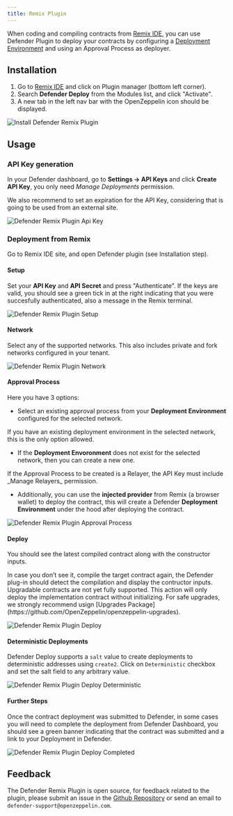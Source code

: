 ```yaml
---
title: Remix Plugin
---
```


When coding and compiling contracts from [Remix IDE](https://remix.ethereum.org/), you can use Defender Plugin to deploy your contracts by configuring a [Deployment Environment](module/deploy) and using an Approval Process as deployer.

## Installation

1. Go to [Remix IDE](https://remix.ethereum.org/) and click on Plugin manager (bottom left corner).
2. Search **Defender Deploy** from the Modules list, and click "Activate".
3. A new tab in the left nav bar with the OpenZeppelin icon should be displayed.

![Install Defender Remix Plugin](/defender/remix-plugin-install.png)

## Usage

### API Key generation
In your Defender dashboard, go to **Settings -> API Keys** and click **Create API Key**, you only need _Manage Deployments_ permission.

<Callout type='warn'>
We also recommend to set an expiration for the API Key, considering that is going to be used from an external site.
</Callout>

![Defender Remix Plugin Api Key](/defender/remix-plugin-api-key.png)

### Deployment from Remix

Go to Remix IDE site, and open Defender plugin (see Installation step).

#### Setup
Set your **API Key** and **API Secret** and press "Authenticate". If the keys are valid, you should see a green tick in at the right indicating that you were succesfully authenticated, also a message in the Remix terminal.

![Defender Remix Plugin Setup](/defender/remix-plugin-setup.png)

#### Network
Select any of the supported networks. This also includes private and fork networks configured in your tenant.

![Defender Remix Plugin Network](/defender/remix-plugin-network.png)

#### Approval Process
Here you have 3 options:

* Select an existing approval process from your **Deployment Environment** configured for the selected network.

<Callout>
If you have an existing deployment environment in the selected network, this is the only option allowed.
</Callout>

* If the **Deployment Envoronment** does not exist for the selected network, then you can create a new one.

<Callout>
If the Approval Process to be created is a Relayer, the API Key must include _Manage Relayers_ permission.
</Callout>

* Additionally, you can use the **injected provider** from Remix (a browser wallet) to deploy the contract, this will create a Defender **Deployment Environment** under the hood after deploying the contract.

![Defender Remix Plugin Approval Process](/defender/remix-plugin-approval-process.png)

#### Deploy
You should see the latest compiled contract along with the constructor inputs.

<Callout>
In case you don’t see it, compile the target contract again, the Defender plug-in should detect the compilation and display the contructor inputs.
</Callout>

<Callout type='warn'>
Upgradable contracts are not yet fully supported. This action will only deploy the implementation contract without initializing. For safe upgrades, we strongly recommend usign [Upgrades Package](https://github.com/OpenZeppelin/openzeppelin-upgrades).
</Callout>

![Defender Remix Plugin Deploy](/defender/remix-plugin-deploy.png)

#### Deterministic Deployments

Defender Deploy supports a `salt` value to create deployments to deterministic addresses using `create2`. Click on `Deterministic` checkbox and set the salt field to any arbitrary value.

![Defender Remix Plugin Deploy Deterministic](/defender/remix-plugin-deploy-deterministic.png)

#### Further Steps

Once the contract deployment was submitted to Defender, in some cases you will need to complete the deployment from Defender Dashboard, you should see a green banner indicating that the contract was submitted and a link to your Deployment in Defender.

![Defender Remix Plugin Deploy Completed](/defender/remix-plugin-deploy-completed.png)

## Feedback

The Defender Remix Plugin is open source, for feedback related to the plugin, please submit an issue in the [Github Repository](https://github.com/OpenZeppelin/defender-deploy-plugin) or send an email to `defender-support@openzeppelin.com`.
